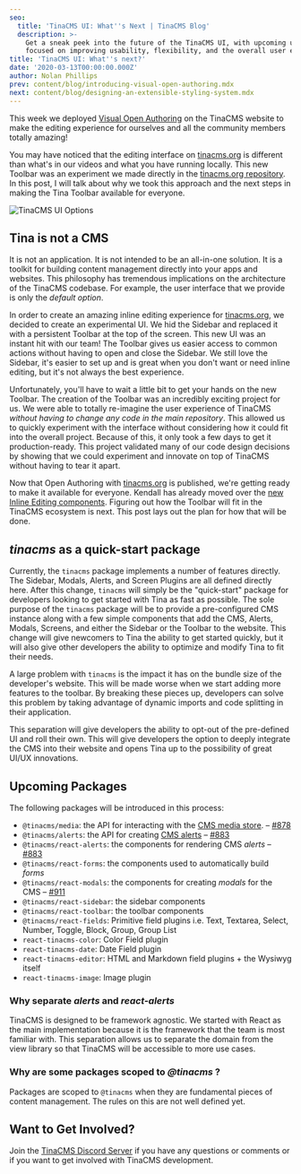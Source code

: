 ```yaml
---
seo:
  title: 'TinaCMS UI: What''s Next | TinaCMS Blog'
  description: >-
    Get a sneak peek into the future of the TinaCMS UI, with upcoming updates
    focused on improving usability, flexibility, and the overall user experience
title: 'TinaCMS UI: What''s next?'
date: '2020-03-13T00:00:00.000Z'
author: Nolan Phillips
prev: content/blog/introducing-visual-open-authoring.mdx
next: content/blog/designing-an-extensible-styling-system.mdx
---
```


This week we deployed [Visual Open Authoring](https://tinacms.org/blog/introducing-visual-open-authoring "Introducing Visual Open Authoring") on the TinaCMS website to make the editing experience for ourselves and all the community members totally amazing!

You may have noticed that the editing interface on [tinacms.org](http://tinacms.org) is different than what's in our videos and what you have running locally. This new Toolbar was an experiment we made directly in the [tinacms.org repository](https://github.com/tinacms/tinacms.org "GitHub: tinacms.org"). In this post, I will talk about why we took this approach and the next steps in making the Tina Toolbar available for everyone.

![TinaCMS UI Options](/img/blog/tinacms-ui-whats-next/sidebar-toolbar.jpg)

## Tina is not a CMS

It is not an application. It is not intended to be an all-in-one solution. It is a toolkit for building content management directly into your apps and websites. This philosophy has tremendous implications on the architecture of the TinaCMS codebase. For example, the user interface that we provide is only the *default option*.

In order to create an amazing inline editing experience for [tinacms.org](http://tinacms.org/), we decided to create an experimental UI. We hid the Sidebar and replaced it with a persistent Toolbar at the top of the screen. This new UI was an instant hit with our team! The Toolbar gives us easier access to common actions without having to open and close the Sidebar. We still love the Sidebar, it's easier to set up and is great when you don't want or need inline editing, but it's not always the best experience.

Unfortunately, you'll have to wait a little bit to get your hands on the new Toolbar. The creation of the Toolbar was an incredibly exciting project for us. We were able to totally re-imagine the user experience of TinaCMS *without having to change any code in the main repository*. This allowed us to quickly experiment with the interface without considering how it could fit into the overall project. Because of this, it only took a few days to get it production-ready. This project validated many of our code design decisions by showing that we could experiment and innovate on top of TinaCMS without having to tear it apart.

Now that Open Authoring with [tinacms.org](http://tinacms.org/) is published, we're getting ready to make it available for everyone. Kendall has already moved over the [new Inline Editing components](https://github.com/tinacms/tinacms/pull/871). Figuring out how the Toolbar will fit in the TinaCMS ecosystem is next. This post lays out the plan for how that will be done.

## *tinacms* as a quick-start package

Currently, the `tinacms` package implements a number of features directly. The Sidebar, Modals, Alerts, and Screen Plugins are all defined directly here. After this change, `tinacms` will simply be the "quick-start" package for developers looking to get started with Tina as fast as possible. The sole purpose of the `tinacms` package will be to provide a pre-configured CMS instance along with a few simple components that add the CMS, Alerts, Modals, Screens, and either the Sidebar or the Toolbar to the website. This change will give newcomers to Tina the ability to get started quickly, but it will also give other developers the ability to optimize and modify Tina to fit their needs.

A large problem with `tinacms` is the impact it has on the bundle size of the developer's website. This will be made worse when we start adding more features to the toolbar. By breaking these pieces up, developers can solve this problem by taking advantage of dynamic imports and code splitting in their application.

This separation will give developers the ability to opt-out of the pre-defined UI and roll their own. This will give developers the option to deeply integrate the CMS into their website and opens Tina up to the possibility of great UI/UX innovations.

## Upcoming Packages

The following packages will be introduced in this process:

* `@tinacms/media`: the API for interacting with the [CMS media store](https://tinacms.org/docs/media). – [#878](https://github.com/tinacms/tinacms/pull/878 "feat: introduce @tinacms/media")
* `@tinacms/alerts`: the API for creating [CMS alerts](https://tinacms.org/docs/ui/alerts) – [#883](https://github.com/tinacms/tinacms/pull/883)
* `@tinacms/react-alerts`: the components for rendering CMS *alerts* – [#883](https://github.com/tinacms/tinacms/pull/883)
* `@tinacms/react-forms`: the components used to automatically build *forms*
* `@tinacms/react-modals`: the components for creating *modals* for the CMS – [#911](https://github.com/tinacms/tinacms/pull/911)
* `@tinacms/react-sidebar`: the sidebar components
* `@tinacms/react-toolbar`: the toolbar components
* `@tinacms/react-fields`: Primitive field plugins i.e. Text, Textarea, Select, Number, Toggle, Block, Group, Group List
* `react-tinacms-color`: Color Field plugin
* `react-tinacms-date`: Date Field plugin
* `react-tinacms-editor`: HTML and Markdown field plugins + the Wysiwyg itself
* `react-tinacms-image`: Image plugin

### Why separate *alerts* and *react-alerts*

TinaCMS is designed to be framework agnostic. We started with React as the main implementation because it is the framework that the team is most familiar with. This separation allows us to separate the domain from the view library so that TinaCMS will be accessible to more use cases.

### Why are some packages scoped to *@tinacms* ?

Packages are scoped to `@tinacms` when they are fundamental pieces of content management. The rules on this are not well defined yet.

## Want to Get Involved?

Join the [TinaCMS Discord Server](https://discord.com/invite/zumN63Ybpf) if you have any questions or comments or if you want to get involved with TinaCMS development.
